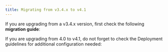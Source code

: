 ```yaml
---
title: Migrating from v3.4.x to v4.1
---
```


If you are upgrading from a v3.4.x version, first check the following **migration guide**:

<Card title="Migrating from v3.4.x" href="../v4.0.0-april-2024/migrating-from-v3.4.x/" icon="link">
</Card>

If you are upgrading from 4.0 to v4.1, do not forget to check the Deployment guidelines for additional configuration needed:

<Card title ="Deployment guidelines 4.1" href="./deployment-guidelines-v4.1.0" icon ="link">
</Card>

